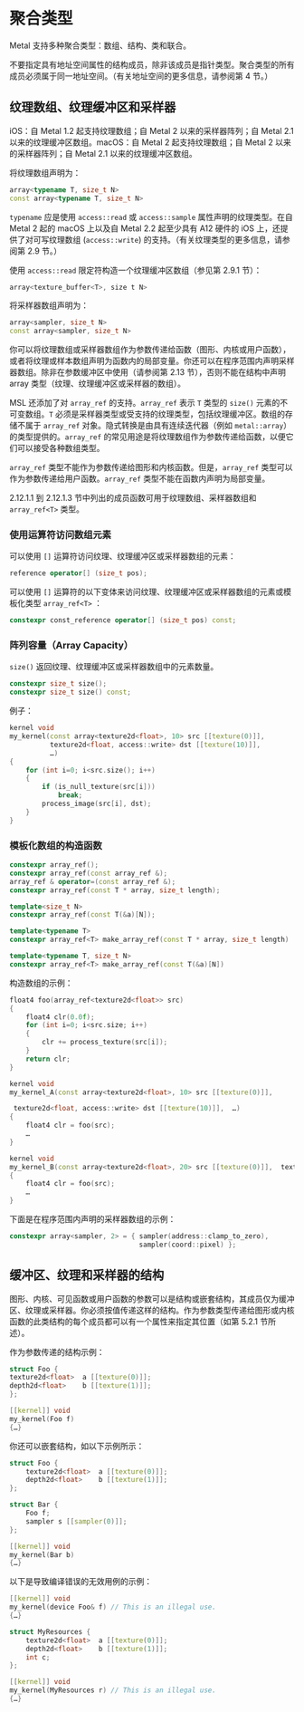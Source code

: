 # 聚合类型

<OrigninalPDF title="2.12 Aggregate Types" />

Metal 支持多种聚合类型：数组、结构、类和联合。

不要指定具有地址空间属性的结构成员，除非该成员是指针类型。聚合类型的所有成员必须属于同一地址空间。（有关地址空间的更多信息，请参阅第 4 节。）

## 纹理数组、纹理缓冲区和采样器

iOS：自 Metal 1.2 起支持纹理数组；自 Metal 2 以来的采样器阵列；自 Metal 2.1 以来的纹理缓冲区数组。macOS：自 Metal 2 起支持纹理数组；自 Metal 2 以来的采样器阵列；自 Metal 2.1 以来的纹理缓冲区数组。

将纹理数组声明为：

```cpp
array<typename T, size_t N>
const array<typename T, size_t N>
```

`typename` 应是使用 `access::read` 或 `access::sample` 属性声明的纹理类型。在自 Metal 2 起的 macOS 上以及自 Metal 2.2 起至少具有 A12 硬件的 iOS 上，还提供了对可写纹理数组 (`access::write`) 的支持。（有关纹理类型的更多信息，请参阅第 2.9 节。）

使用 `access::read` 限定符构造一个纹理缓冲区数组（参见第 2.9.1 节）：

```cpp
array<texture_buffer<T>, size t N>
```

将采样器数组声明为：

```cpp
array<sampler, size_t N>
const array<sampler, size_t N>
```

你可以将纹理数组或采样器数组作为参数传递给函数（图形、内核或用户函数），或者将纹理或样本数组声明为函数内的局部变量。你还可以在程序范围内声明采样器数组。除非在参数缓冲区中使用（请参阅第 2.13 节），否则不能在结构中声明 array 类型（纹理、纹理缓冲区或采样器的数组）。

MSL 还添加了对 `array_ref` 的支持。`array_ref` 表示 `T` 类型的 `size()` 元素的不可变数组。`T` 必须是采样器类型或受支持的纹理类型，包括纹理缓冲区。数组的存储不属于 `array_ref` 对象。隐式转换是由具有连续迭代器（例如 `metal::array`）的类型提供的。`array_ref` 的常见用途是将纹理数组作为参数传递给函数，以便它们可以接受各种数组类型。

`array_ref` 类型不能作为参数传递给图形和内核函数。但是，`array_ref` 类型可以作为参数传递给用户函数。`array_ref` 类型不能在函数内声明为局部变量。

2.12.1.1 到 2.12.1.3 节中列出的成员函数可用于纹理数组、采样器数组和 `array_ref<T>` 类型。

### 使用运算符访问数组元素

可以使用 `[]` 运算符访问纹理、纹理缓冲区或采样器数组的元素：

```cpp
reference operator[] (size_t pos);
```

可以使用 `[]` 运算符的以下变体来访问纹理、纹理缓冲区或采样器数组的元素或模板化类型 `array_ref<T>` ：

```cpp
constexpr const_reference operator[] (size_t pos) const;
```

### 阵列容量（Array Capacity）

`size()` 返回纹理、纹理缓冲区或采样器数组中的元素数量。

```cpp
constexpr size_t size();
constexpr size_t size() const;
```

例子：

```cpp
kernel void
my_kernel(const array<texture2d<float>, 10> src [[texture(0)]],
          texture2d<float, access::write> dst [[texture(10)]],
          …)
{
    for (int i=0; i<src.size(); i++)
    {
        if (is_null_texture(src[i]))
            break;
        process_image(src[i], dst);
    }
}
```

### 模板化数组的构造函数

```cpp
constexpr array_ref();
constexpr array_ref(const array_ref &);
array_ref & operator=(const array_ref &);
constexpr array_ref(const T * array, size_t length);

template<size_t N>
constexpr array_ref(const T(&a)[N]);

template<typename T>
constexpr array_ref<T> make_array_ref(const T * array, size_t length)

template<typename T, size_t N>
constexpr array_ref<T> make_array_ref(const T(&a)[N])
```

构造数组的示例：

```cpp
float4 foo(array_ref<texture2d<float>> src)
{
    float4 clr(0.0f);
    for (int i=0; i<src.size; i++)
    {
        clr += process_texture(src[i]);
    }
    return clr;
}

kernel void
my_kernel_A(const array<texture2d<float>, 10> src [[texture(0)]],

 texture2d<float, access::write> dst [[texture(10)]],  …)
{
    float4 clr = foo(src);
    …
}

kernel void
my_kernel_B(const array<texture2d<float>, 20> src [[texture(0)]],  texture2d<float, access::write> dst [[texture(10)]],   …)
{
    float4 clr = foo(src);
    …
}
```

下面是在程序范围内声明的采样器数组的示例：

```cpp
constexpr array<sampler, 2> = { sampler(address::clamp_to_zero),
                                sampler(coord::pixel) };
```

## 缓冲区、纹理和采样器的结构

图形、内核、可见函数或用户函数的参数可以是结构或嵌套结构，其成员仅为缓冲区、纹理或采样器。你必须按值传递这样的结构。作为参数类型传递给图形或内核函数的此类结构的每个成员都可以有一个属性来指定其位置（如第 5.2.1 节所述）。

作为参数传递的结构示例：

```cpp
struct Foo {
texture2d<float>  a [[texture(0)]];
depth2d<float>    b [[texture(1)]];
};

[[kernel]] void
my_kernel(Foo f)
{…}
```

你还可以嵌套结构，如以下示例所示：

```cpp
struct Foo {
    texture2d<float>  a [[texture(0)]];
    depth2d<float>    b [[texture(1)]];
};

struct Bar {
    Foo f;
    sampler s [[sampler(0)]];
};

[[kernel]] void
my_kernel(Bar b)
{…}
```

以下是导致编译错误的无效用例的示例：

```cpp
[[kernel]] void
my_kernel(device Foo& f) // This is an illegal use.
{…}

struct MyResources {
    texture2d<float>  a [[texture(0)]];
    depth2d<float>    b [[texture(1)]];
    int c;
};

[[kernel]] void
my_kernel(MyResources r) // This is an illegal use.
{…}
```
